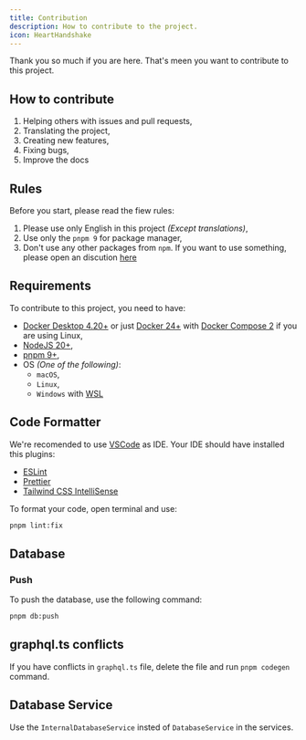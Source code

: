 ```yaml
---
title: Contribution
description: How to contribute to the project.
icon: HeartHandshake
---
```


Thank you so much if you are here. That's meen you want to contribute to this project.

## How to contribute

1. Helping others with issues and pull requests,
2. Translating the project,
3. Creating new features,
4. Fixing bugs,
5. Improve the docs

## Rules

Before you start, please read the fiew rules:

1. Please use only English in this project _(Except translations)_,
2. Use only the `pnpm 9` for package manager,
3. Don't use any other packages from `npm`. If you want to use something, please open an discution [here](https://github.com/aXenDeveloper/vitnode/discussions/categories/ideas)

## Requirements

To contribute to this project, you need to have:

- [Docker Desktop 4.20+](https://www.docker.com/products/docker-desktop/) or just [Docker 24+](https://www.docker.com/) with [Docker Compose 2](https://docs.docker.com/compose/) if you are using Linux,
- [NodeJS 20+](https://nodejs.org/en/),
- [pnpm 9+](https://pnpm.io/),
- OS _(One of the following)_:
  - `macOS`,
  - `Linux`,
  - `Windows` with [WSL](https://learn.microsoft.com/en-us/windows/wsl/install)

## Code Formatter

We're recomended to use [VSCode](https://code.visualstudio.com/) as IDE.
Your IDE should have installed this plugins:

- [ESLint](https://marketplace.visualstudio.com/items?itemName=dbaeumer.vscode-eslint)
- [Prettier](https://marketplace.visualstudio.com/items?itemName=esbenp.prettier-vscode)
- [Tailwind CSS IntelliSense](https://marketplace.visualstudio.com/items?itemName=bradlc.vscode-tailwindcss)

To format your code, open terminal and use:

```bash
pnpm lint:fix
```

## Database

### Push

To push the database, use the following command:

```bash
pnpm db:push
```

## graphql.ts conflicts

If you have conflicts in `graphql.ts` file, delete the file and run `pnpm codegen` command.

## Database Service

Use the `InternalDatabaseService` insted of `DatabaseService` in the services.
